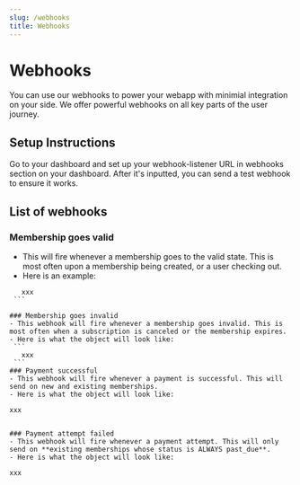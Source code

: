 ```yaml
---
slug: /webhooks
title: Webhooks
---
```



# Webhooks

You can use our webhooks to power your webapp with minimial integration on your side. We offer powerful webhooks on all key parts of the user journey. 

## Setup Instructions

Go to your dashboard and set up your webhook-listener URL in webhooks section on your dashboard. After it's inputted, you can send a test webhook to ensure it works.

## List of webhooks 

### Membership goes valid
  - This will fire whenever a membership goes to the valid state. This is most often upon a membership being created, or a user checking out.
  - Here is an example:
   ```
      xxx
    ```

### Membership goes invalid
  - This webhook will fire whenever a membership goes invalid. This is most often when a subscription is canceled or the membership expires.
  - Here is what the object will look like:
    ```
      xxx
    ```
### Payment successful
  - This webhook will fire whenever a payment is successful. This will send on new and existing memberships.
  - Here is what the object will look like:
  ```
    xxx
  ```

### Payment attempt failed
  - This webhook will fire whenever a payment attempt. This will only send on **existing memberships whose status is ALWAYS past_due**. 
  - Here is what the object will look like:
  ```
    xxx
  ```

